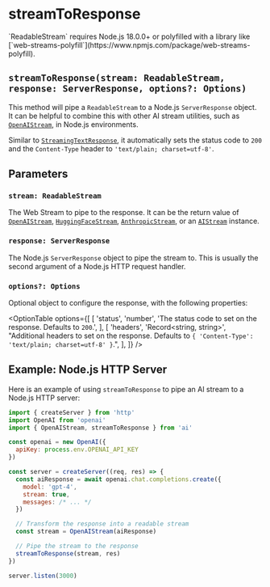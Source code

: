 
# streamToResponse

<Callout>
  `ReadableStream` requires Node.js 18.0.0+ or polyfilled with a library like
  [`web-streams-polyfill`](https://www.npmjs.com/package/web-streams-polyfill).
</Callout>

## `streamToResponse(stream: ReadableStream, response: ServerResponse, options?: Options)`

This method will pipe a `ReadableStream` to a Node.js `ServerResponse` object. It can be helpful to combine this with other AI stream utilities, such as [`OpenAIStream`](/docs/api-reference/providers/openai-stream), in Node.js environments.

Similar to [`StreamingTextResponse`](/docs/api-reference/streaming-text-response#streamingtextresponse), it automatically sets the status code to `200` and the `Content-Type` header to `'text/plain; charset=utf-8'`.

## Parameters

### `stream: ReadableStream`

The Web Stream to pipe to the response. It can be the return value of [`OpenAIStream`](/docs/api-reference/providers/openai-stream), [`HuggingFaceStream`](/docs/api-reference/providers/huggingface-stream), [`AnthropicStream`](/docs/api-reference/providers/anthropic-stream), or an [`AIStream`](/docs/api-reference/ai-stream) instance.

### `response: ServerResponse`

The Node.js `ServerResponse` object to pipe the stream to. This is usually the second argument of a Node.js HTTP request handler.

### `options?: Options`

Optional object to configure the response, with the following properties:

<OptionTable
  options={[
    [
      'status',
      'number',
      'The status code to set on the response. Defaults to `200`.',
    ],
    [
      'headers',
      'Record<string, string>',
      "Additional headers to set on the response. Defaults to `{ 'Content-Type': 'text/plain; charset=utf-8' }`.",
    ],
  ]}
/>

## Example: Node.js HTTP Server

Here is an example of using `streamToResponse` to pipe an AI stream to a Node.js HTTP server:

```js
import { createServer } from 'http'
import OpenAI from 'openai'
import { OpenAIStream, streamToResponse } from 'ai'

const openai = new OpenAI({
  apiKey: process.env.OPENAI_API_KEY
})

const server = createServer((req, res) => {
  const aiResponse = await openai.chat.completions.create({
    model: 'gpt-4',
    stream: true,
    messages: /* ... */
  })

  // Transform the response into a readable stream
  const stream = OpenAIStream(aiResponse)

  // Pipe the stream to the response
  streamToResponse(stream, res)
})

server.listen(3000)
```

